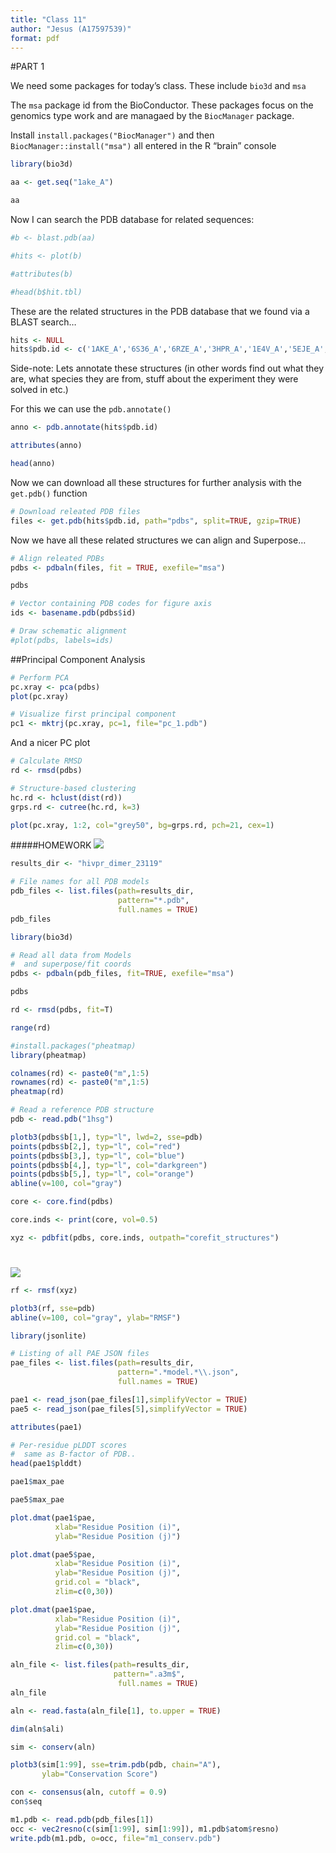 ```yaml
---
title: "Class 11"
author: "Jesus (A17597539)"
format: pdf
---
```

#PART 1

We need some packages for today's class. These include `bio3d` and `msa`

The `msa` package id from the BioConductor. These packages focus on the genomics type work and are managaed by the `BiocManager` package.

Install `install.packages("BiocManager")` and then `BiocManager::install("msa")` all entered in the R "brain" console


```r
library(bio3d)

aa <- get.seq("1ake_A")

aa
```

Now I can search the PDB database for related sequences:
```r
#b <- blast.pdb(aa)
```

```r
#hits <- plot(b)
```

```r
#attributes(b)

#head(b$hit.tbl)
```

These are the related structures in the PDB database that we found via a BLAST search...
```r
hits <- NULL
hits$pdb.id <- c('1AKE_A','6S36_A','6RZE_A','3HPR_A','1E4V_A','5EJE_A','1E4Y_A','3X2S_A','6HAP_A','6HAM_A','4K46_A','3GMT_A','4PZL_A')
```

Side-note: Lets annotate these structures (in other words find out what they are, what species they are from, stuff about the experiment they were solved in etc.)


For this we can use the `pdb.annotate()`
```r
anno <- pdb.annotate(hits$pdb.id)
```

```r
attributes(anno)

head(anno)
```

Now we can download all these structures for further analysis with the `get.pdb()` function

```r
# Download releated PDB files
files <- get.pdb(hits$pdb.id, path="pdbs", split=TRUE, gzip=TRUE)
```

Now we have all these related structures we can align and Superpose...

```r
# Align releated PDBs
pdbs <- pdbaln(files, fit = TRUE, exefile="msa")

pdbs
```

```r
# Vector containing PDB codes for figure axis
ids <- basename.pdb(pdbs$id)

# Draw schematic alignment
#plot(pdbs, labels=ids)
```


##Principal Component Analysis

```r
# Perform PCA
pc.xray <- pca(pdbs)
plot(pc.xray)
```

```r
# Visualize first principal component
pc1 <- mktrj(pc.xray, pc=1, file="pc_1.pdb")
```

And a nicer PC plot
```r
# Calculate RMSD
rd <- rmsd(pdbs)

# Structure-based clustering
hc.rd <- hclust(dist(rd))
grps.rd <- cutree(hc.rd, k=3)

plot(pc.xray, 1:2, col="grey50", bg=grps.rd, pch=21, cex=1)
```




#####HOMEWORK
![](HIV_MONOMER)

```r
results_dir <- "hivpr_dimer_23119"
```

```r
# File names for all PDB models
pdb_files <- list.files(path=results_dir,
                        pattern="*.pdb",
                        full.names = TRUE)
pdb_files
```

```r
library(bio3d)

# Read all data from Models 
#  and superpose/fit coords
pdbs <- pdbaln(pdb_files, fit=TRUE, exefile="msa")
```

```r
pdbs
```
```r
rd <- rmsd(pdbs, fit=T)

range(rd)
```
```r
#install.packages("pheatmap)
library(pheatmap)

colnames(rd) <- paste0("m",1:5)
rownames(rd) <- paste0("m",1:5)
pheatmap(rd)
```
```r
# Read a reference PDB structure
pdb <- read.pdb("1hsg")
```
```r
plotb3(pdbs$b[1,], typ="l", lwd=2, sse=pdb)
points(pdbs$b[2,], typ="l", col="red")
points(pdbs$b[3,], typ="l", col="blue")
points(pdbs$b[4,], typ="l", col="darkgreen")
points(pdbs$b[5,], typ="l", col="orange")
abline(v=100, col="gray")
```
```r
core <- core.find(pdbs)
```
```r
core.inds <- print(core, vol=0.5)
```
```r
xyz <- pdbfit(pdbs, core.inds, outpath="corefit_structures")
```
# 
![](HIVPR_DIMER_23119)

```r
rf <- rmsf(xyz)

plotb3(rf, sse=pdb)
abline(v=100, col="gray", ylab="RMSF")
```
```r
library(jsonlite)

# Listing of all PAE JSON files
pae_files <- list.files(path=results_dir,
                        pattern=".*model.*\\.json",
                        full.names = TRUE)
```

```r
pae1 <- read_json(pae_files[1],simplifyVector = TRUE)
pae5 <- read_json(pae_files[5],simplifyVector = TRUE)

attributes(pae1)
```
```r
# Per-residue pLDDT scores 
#  same as B-factor of PDB..
head(pae1$plddt) 
```
```r
pae1$max_pae
```
```r
pae5$max_pae
```
```r
plot.dmat(pae1$pae, 
          xlab="Residue Position (i)",
          ylab="Residue Position (j)")
```
```r
plot.dmat(pae5$pae, 
          xlab="Residue Position (i)",
          ylab="Residue Position (j)",
          grid.col = "black",
          zlim=c(0,30))
```
```r
plot.dmat(pae1$pae, 
          xlab="Residue Position (i)",
          ylab="Residue Position (j)",
          grid.col = "black",
          zlim=c(0,30))
```
```r
aln_file <- list.files(path=results_dir,
                       pattern=".a3m$",
                        full.names = TRUE)
aln_file
```
```r
aln <- read.fasta(aln_file[1], to.upper = TRUE)
```
```r
dim(aln$ali)
```
```r
sim <- conserv(aln)
```

```r
plotb3(sim[1:99], sse=trim.pdb(pdb, chain="A"),
       ylab="Conservation Score")
```
```r
con <- consensus(aln, cutoff = 0.9)
con$seq
```
```r
m1.pdb <- read.pdb(pdb_files[1])
occ <- vec2resno(c(sim[1:99], sim[1:99]), m1.pdb$atom$resno)
write.pdb(m1.pdb, o=occ, file="m1_conserv.pdb")
```

